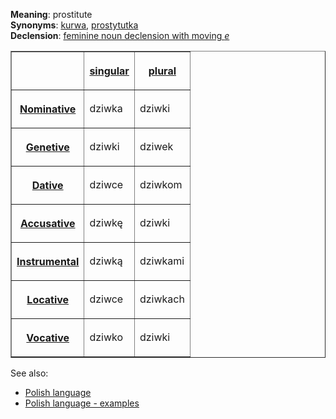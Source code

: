 '''Meaning''': prostitute<br>
'''Synonyms''': [[Polish word - kurwa|kurwa]], [[Polish word - prostytutka|prostytutka]]<br>
'''Declension''': [[Polish language - feminine noun declension with moving e|feminine noun declension with moving ''e'']]

<table border=1>
<tr><th><th>[[Polish language - singular number|singular]]<th>[[Polish language - plural number|plural]]</tr>
<tr><th>[[Polish language - nominative|Nominative]]<td>dziwka<td>dziwki</tr>
<tr><th>[[Polish language - genetive|Genetive]]<td>dziwki<td>dziwek</tr>
<tr><th>[[Polish language - dative|Dative]]<td>dziwce<td>dziwkom</tr>
<tr><th>[[Polish language - accusative|Accusative]]<td>dziwkę<td>dziwki</tr>
<tr><th>[[Polish language - instrumental|Instrumental]]<td>dziwką<td>dziwkami</tr>
<tr><th>[[Polish language - locative|Locative]]<td>dziwce<td>dziwkach</tr>
<tr><th>[[Polish language - vocative|Vocative]]<td>dziwko<td>dziwki</tr>
</table>

See also:
* [[Polish language]]
* [[Polish language - examples]]